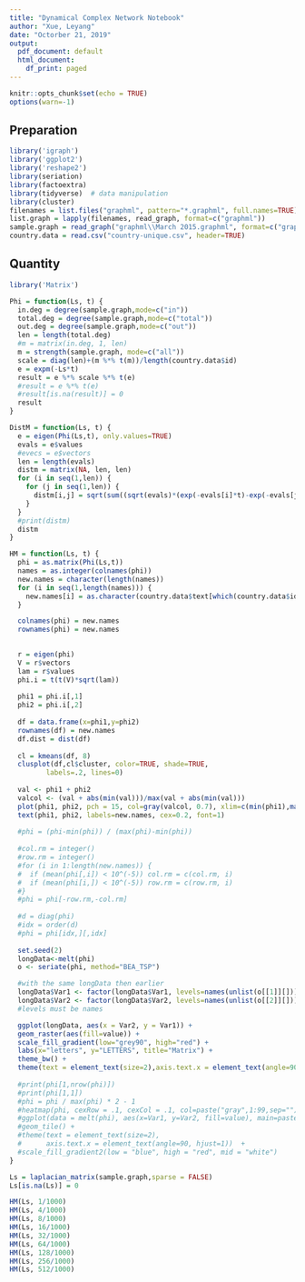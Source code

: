 ```yaml
---
title: "Dynamical Complex Network Notebook"
author: "Xue, Leyang"
date: "Octorber 21, 2019"
output:
  pdf_document: default
  html_document:
    df_print: paged
---
```


```r
knitr::opts_chunk$set(echo = TRUE)
options(warn=-1)
```

## Preparation

```r
library('igraph')
library('ggplot2')
library('reshape2')
library(seriation)
library(factoextra)
library(tidyverse)  # data manipulation
library(cluster)
filenames = list.files("graphml", pattern="*.graphml", full.names=TRUE)
list.graph = lapply(filenames, read_graph, format=c("graphml"))
sample.graph = read_graph("graphml\\March 2015.graphml", format=c("graphml"))
country.data = read.csv("country-unique.csv", header=TRUE)
```

## Quantity

```r
library('Matrix')

Phi = function(Ls, t) {
  in.deg = degree(sample.graph,mode=c("in"))
  total.deg = degree(sample.graph,mode=c("total"))
  out.deg = degree(sample.graph,mode=c("out"))
  len = length(total.deg)
  #m = matrix(in.deg, 1, len)
  m = strength(sample.graph, mode=c("all"))
  scale = diag(len)+(m %*% t(m))/length(country.data$id)
  e = expm(-Ls*t)
  result = e %*% scale %*% t(e)
  #result = e %*% t(e)
  #result[is.na(result)] = 0
  result
}

DistM = function(Ls, t) {
  e = eigen(Phi(Ls,t), only.values=TRUE)
  evals = e$values
  #evecs = e$vectors
  len = length(evals)
  distm = matrix(NA, len, len)
  for (i in seq(1,len)) {
    for (j in seq(1,len)) {
      distm[i,j] = sqrt(sum((sqrt(evals)*(exp(-evals[i]*t)-exp(-evals[j]*t)))^2))
    }
  }
  #print(distm)
  distm
}

HM = function(Ls, t) {
  phi = as.matrix(Phi(Ls,t))
  names = as.integer(colnames(phi))
  new.names = character(length(names))
  for (i in seq(1,length(names))) {
    new.names[i] = as.character(country.data$text[which(country.data$id == names[i])])
  }

  colnames(phi) = new.names
  rownames(phi) = new.names

  
  r = eigen(phi)
  V = r$vectors
  lam = r$values
  phi.i = t(t(V)*sqrt(lam))
  
  phi1 = phi.i[,1]
  phi2 = phi.i[,2]
  
  df = data.frame(x=phi1,y=phi2)
  rownames(df) = new.names
  df.dist = dist(df)
  
  cl = kmeans(df, 8)
  clusplot(df,cl$cluster, color=TRUE, shade=TRUE, 
         labels=.2, lines=0)
  
  val <- phi1 + phi2
  valcol <- (val + abs(min(val)))/max(val + abs(min(val)))
  plot(phi1, phi2, pch = 15, col=gray(valcol, 0.7), xlim=c(min(phi1),max(phi1)), ylim=c(min(phi2),max(phi2)))
  text(phi1, phi2, labels=new.names, cex=0.2, font=1)
  
  #phi = (phi-min(phi)) / (max(phi)-min(phi))
  
  #col.rm = integer()
  #row.rm = integer()
  #for (i in 1:length(new.names)) {
  #  if (mean(phi[,i]) < 10^(-5)) col.rm = c(col.rm, i)
  #  if (mean(phi[i,]) < 10^(-5)) row.rm = c(row.rm, i)
  #}
  #phi = phi[-row.rm,-col.rm]
  
  #d = diag(phi)
  #idx = order(d)
  #phi = phi[idx,][,idx]
  
  set.seed(2)
  longData<-melt(phi)
  o <- seriate(phi, method="BEA_TSP")

  #with the same longData then earlier
  longData$Var1 <- factor(longData$Var1, levels=names(unlist(o[[1]][]))) 
  longData$Var2 <- factor(longData$Var2, levels=names(unlist(o[[2]][])))
  #levels must be names

  ggplot(longData, aes(x = Var2, y = Var1)) + 
  geom_raster(aes(fill=value)) + 
  scale_fill_gradient(low="grey90", high="red") +
  labs(x="letters", y="LETTERS", title="Matrix") +
  theme_bw() + 
  theme(text = element_text(size=2),axis.text.x = element_text(angle=90, hjust=1))
  
  #print(phi[1,nrow(phi)])
  #print(phi[1,1])
  #phi = phi / max(phi) * 2 - 1
  #heatmap(phi, cexRow = .1, cexCol = .1, col=paste("gray",1:99,sep=""),keep.dendro = TRUE, main=paste("lag", toString(t), sep=" "))
  #ggplot(data = melt(phi), aes(x=Var1, y=Var2, fill=value), main=paste("lag", toString(t), sep=" "), cexRow = .1, cexCol = .1) + 
  #geom_tile() +
  #theme(text = element_text(size=2),
  #      axis.text.x = element_text(angle=90, hjust=1))  +
  #scale_fill_gradient2(low = "blue", high = "red", mid = "white")  
}

Ls = laplacian_matrix(sample.graph,sparse = FALSE)
Ls[is.na(Ls)] = 0

HM(Ls, 1/1000)
HM(Ls, 4/1000)
HM(Ls, 8/1000)
HM(Ls, 16/1000)
HM(Ls, 32/1000)
HM(Ls, 64/1000)
HM(Ls, 128/1000)
HM(Ls, 256/1000)
HM(Ls, 512/1000)
```